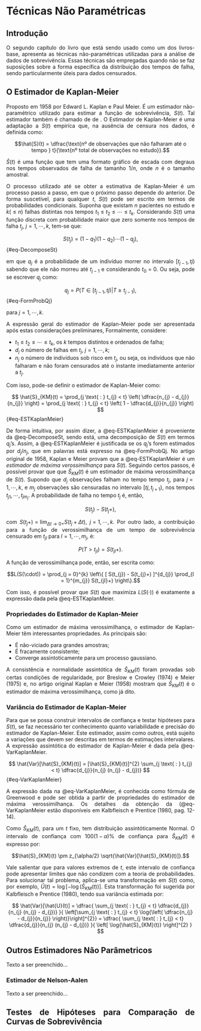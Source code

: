 ```{=html}
<style>
  body{text-align: justify}
</style>
```

:::: progress
::: {.progress-bar style="width: 100%;"}
:::
::::

# Técnicas Não Paramétricas

## Introdução

O segundo capítulo do livro que está sendo usado como um dos livros-base, apresenta as técnicas não-paramétricas utilizadas para a análise de dados de sobrevivência. Essas técnicas são empregadas quando não se faz suposições sobre a forma específica da distribuição dos tempos de falha, sendo particularmente úteis para dados censurados.

## O Estimador de Kaplan-Meier

Proposto em 1958 por Edward L. Kaplan e Paul Meier. É um estimador não-paramétrico utilizado para estimar a função de sobrevivência, $S(t)$. Tal estimador também é chamado de de \textit{estimador limite-produto}. O Estimador de Kaplan-Meier é uma adaptação a $S(t)$ empiríca que, na ausência de censura nos dados, é definida como:

$$\hat{S}(t) = \dfrac{\text{nº de observações que não falharam até o tempo } t}{\text{nº total de observações no estudo}}.$$

\noindent $\hat{S}(t)$ é uma função que tem uma formato gráfico de escada com degraus nos tempos observados de falha de tamanho $1/n$, onde $n$ é o tamanho amostral.

O processo utilizado até se obter a estimativa de Kaplan-Meier é um processo passo a passo, em que o próximo passo depende do anterior. De forma suscetível, para qualquer $t$, $S(t)$ pode ser escrito em termos de probabilidades condicionais. Suponha que existam $n$ pacientes no estudo e $k (\leq n)$ falhas distintas nos tempos $t_{1} \leq t_{2} \leq \cdots \leq t_{k}$. Considerando $S(t)$ uma função discreta com probabilidade maior que zero somente nos tempos de falha $t_{j}$, $j = 1, \cdots, k$, tem-se que:

$$
S(t_{j}) = (1 - q_{1}) (1 - q_{2}) \cdots (1 - q_{j}),
$$ {#eq-DecomposeSt}

\noindent em que $q_{j}$ é a probabilidade de um indivíduo morrer no intervalo $[t_{j-1}, t{j})$ sabendo que ele não morreu até $t_{j-1}$ e considerando $t_{0} = 0$. Ou seja, pode se escrever $q_{j}$ como:

$$
q_{j} = P(T \in [t_{j-1}, t{j}) | T \geq t_{j-1}),
$$ {#eq-FormProbQj}

\noindent para $j = 1, \cdots, k$.

A expressão geral do estimador de Kaplan-Meier pode ser apresentada após estas considerações preliminares, Formalmente, considere:

-   $t_{1} \leq t_{2} \leq \cdots \leq t_{k}$, os $k$ tempos distintos e ordenados de falha;
-   $d_{j}$ o número de falhas em $t_{j}$, $j = 1, \cdots, k$;
-   $n_{j}$ o número de indivíduos sob risco em $t_{j}$, ou seja, os indivíduos que não falharam e não foram censurados até o instante imediatamente anterior a $t_{j}$.

Com isso, pode-se definir o estimador de Kaplan-Meier como:

$$
\hat{S}_{KM}(t) = \prod_{j \text{ : } t_{j} < t} \left( \dfrac{n_{j} - d_{j}}{n_{j}} \right) = \prod_{j \text{ : } t_{j} < t} \left( 1 - \dfrac{d_{j}}{n_{j}} \right)
$$ {#eq-ESTKaplanMeier}

De forma intuitiva, por assim dizer, a @eq-ESTKaplanMeier é proveniente da @eq-DecomposeSt, sendo está, uma decomposição de $S(t)$ em termos $q_{j}$'s. Assim, a @eq-ESTKaplanMeier é justificada se os $q_{j}$'s forem estimados por $d_{j}/n_{j}$, que em palavras está expresso na @eq-FormProbQj. No artigo original de 1958, Kaplan e Meier provam que a @eq-ESTKaplanMeier é um *estimador de máxima verossimilhança* para $S(t)$. Seguindo certos passos, é possível provar que que $\hat{S}_{KM}(t)$ é um estimador de máxima verossimilhança de $S(t)$. Supondo que $d_{j}$ observações falham no tempo tempo $t_{j}$, para $j = 1, \cdots, k$, e $m_{j}$ observações são censuradas no intervalo $[t{j}, t_{j+1})$, nos tempos $t_{j1}, \cdots, t_{jm_{j}}$. A probabilidade de falha no tempo $t_{j}$ é, então,

$$S(t_{j}) - S(t_{j}+),$$

\noindent com $S(t_{j}+) = \lim_{\Delta t \to 0+} S(t_{j} + \Delta t)$, $j = 1, \cdots, k$. Por outro lado, a contribuição para a função de verossimilhança de um tempo de sobrevivência censurado em $t_{jl}$ para $l = 1, \cdots, m_{j}$, é:

$$P(T > t_{jl}) = S(t_{jl}+).$$

A função de verossimilhança pode, então, ser escrita como:

$$L(S(\cdot)) = \prod_{j = 0}^{k} \left\{ [ S(t_{j}) - S(t_{j}+) ]^{d_{j}} \prod_{l = 1}^{m_{j}} S(t_{jl}+) \right\}.$$

\noindent Com isso, é possível provar que $S(t)$ que maximiza $L(S(\cdot))$ é exatamente a expressão dada pela @eq-ESTKaplanMeier.

### Propriedades do Estimador de Kaplan-Meier

Como um estimador de máxima verossimilhança, o estimador de Kaplan-Meier têm interessantes propriedades. As principais são:

-   É não-viciado para grandes amostras;
-   É fracamente consistente;
-   Converge assintoticamente para um processo gaussiano.

A consistência e normalidade assintótica de $\hat{S}_{KM}(t)$ foram provadas sob certas condições de regularidade, por Breslow e Crowley (1974) e Meier (1975) e, no artigo original Kaplan e Meier (1958) mostram que $\hat{S}_{KM}(t)$ é o estimador de máxima verossimilhança, como já dito.

### Variância do Estimador de Kaplan-Meier

Para que se possa construir intervalos de confiança e testar hipóteses para $S(t)$, se faz necessário ter conhecimento quanto variabilidade e precisão do estimador de Kaplan-Meier. Este estimador, assim como outros, está sujeito a variações que devem ser descritas em termos de estimações intervalares. A expressão assintótica do estimador de Kaplan-Meier é dada pela @eq-VarKaplanMeier.

$$
\hat{Var}[\hat{S}_{KM}(t)] = [\hat{S}_{KM}(t)]^{2} \sum_{j \text{ : } t_{j} < t} \dfrac{d_{j}}{n_{j} (n_{j} - d_{j})}
$$ {#eq-VarKaplanMeier}

A expressão dada na @eq-VarKaplanMeier, é conhecida como fórmula de Greenwood e pode ser obtida a partir de propriedades do estimador de máxima verossimilhança. Os detalhes da obtenção da (@eq-VarKaplanMeier estão disponíveis em Kalbfleisch e Prentice (1980, pag. 12-14).

Como $\hat{S}_{KM}(t)$, para um $t$ fixo, tem distribuição assintóticamente Normal. O intervalo de confiança com $100(1 - \alpha)$% de confiança para $\hat{S}_{KM}(t)$ é expresso por:

$$\hat{S}_{KM}(t) \pm z_{\alpha/2} \sqrt{\hat{Var}[\hat{S}_{KM}(t)]}.$$

Vale salientar que para valores extremos de $t$, este intervalo de confiança pode apresentar limites que não condizem com a teoria de probabilidades. Para solucionar tal problema, aplica-se uma transformação em $S(t)$ como, por exemplo, $\hat{U}(t) = \log{[-\log{(\hat{S}_{KM}(t)})]}$. Esta transformação foi sugerida por Kalbfleisch e Prentice (1980), tendo sua variância estimada por:

$$
\hat{Var}[\hat{U}(t)] = \dfrac{ \sum_{j \text{ : } t_{j} < t} \dfrac{d_{j}}{n_{j} (n_{j} - d_{j})} }{ \left[\sum_{j \text{ : } t_{j} < t} \log{\left( \dfrac{n_{j} - d_{j}}{n_{j}} \right)}\right]^{2}} = \dfrac{ \sum_{j \text{ : } t_{j} < t} \dfrac{d_{j}}{n_{j} (n_{j} - d_{j})} }{ \left[ \log{\hat{S}_{KM}(t)} \right]^{2} }
$$

## Outros Estimadores Não Parâmetricos

Texto a ser preenchido...

### Estimador de Nelson-Aalen

Texto a ser preenchido...

## Testes de Hipóteses para Comparação de Curvas de Sobrevivência

:::: progress
::: {.progress-bar style="width: 100%;"}
:::
::::
